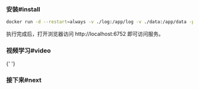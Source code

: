 
### 安装#install

```bash
docker run -d --restart=always -v ./log:/app/log -v ./data:/app/data -p 6752:6752 --name="pageSpy" ghcr.io/huolalatech/page-spy-web:latest
```

执行完成后，打开浏览器访问 http://localhost:6752 即可访问服务。

### 视频学习#video

<EmbedVideo title="deployWithDocker" />{' '}

### 接下来#next

<DeployNext />
